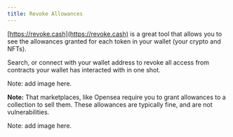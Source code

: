 ```yaml
---
title: Revoke Allowances
---
```


[https://revoke.cash](https://revoke.cash) is a great tool that allows you to see the allowances granted for each token in your wallet (your crypto and NFTs).

Search, or connect with your wallet address to revoke all access from contracts your wallet has interacted with in one shot.

Note: add image here.

**Note:** That marketplaces, like Opensea require you to grant allowances to a collection to sell them. These allowances are typically fine, and are not vulnerabilities.

Note: add image here.
